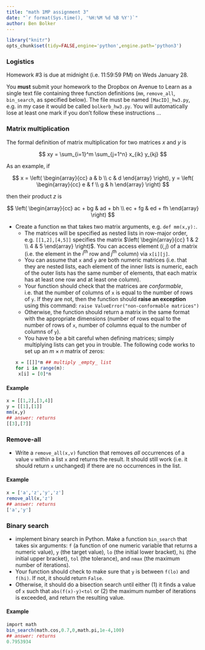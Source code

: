 ```yaml
---
title: "math 1MP assignment 3"
date: "`r format(Sys.time(), '%H:%M %d %B %Y')`"
author: Ben Bolker
---
```


```r
library("knitr")
opts_chunk$set(tidy=FALSE,engine='python',engine.path='python3')
```

### Logistics

Homework #3 is due at midnight (i.e. 11:59:59 PM) on Weds January 28.

You **must** submit your homework to the Dropbox on Avenue to Learn as a single text file containing three function definitions (`mm`, `remove_all`, `bin_search`, as specified below).  The file must be named `[MacID]_hw3.py`, e.g. in my case it would be called `bolkerb_hw3.py`.  You will automatically lose at least one mark if you don't follow these instructions ...

### Matrix multiplication

The formal definition of matrix multiplication for two matrices $x$ and $y$ is

$$
xy = \sum_{i=1}^m \sum_{j=1^n} x_{ik} y_{kj}
$$

As an example, if 

$$
x = \left( \begin{array}{cc} a & b \\ c & d \end{array} \right), 
y = \left( \begin{array}{cc} e & f \\ g & h \end{array} \right)
$$

then their product $z$ is

$$
\left( \begin{array}{cc} ac + bg & ad + bh \\ ec + fg & ed + fh \end{array} \right)
$$

* Create a function `mm` that takes two matrix arguments, e.g. `def mm(x,y):`.
    * The matrices will be specified as nested lists in row-major order, e.g. `[[1,2],[4,5]]` specifies the matrix $\left( \begin{array}{cc} 1 & 2 \\ 4 & 5 \end{array} \right)$.  You can access element $(i,j)$ of a matrix (i.e. the element in the $i^\textrm{th}$ row and $j^\textrm{th}$ column) via `x[i][j]`.
	* You can assume that `x` and `y` are both numeric matrices (i.e. that they are nested lists, each element of the inner lists is numeric, each of the outer lists has the same number of elements, that each matrix has at least one row and at least one column).
	* Your function should check that the matrices are *conformable*, i.e. that the number of columns of `x` is equal to the number of rows of `y`.  If they are not, then the function should **raise an exception** using this command: `raise ValueError("non-conformable matrices")`
    * Otherwise, the function should return a matrix in the same format with the appropriate dimensions (number of rows equal to the number of rows of `x`, number of columns equal to the number of columns of `y`).
	* You have to be a bit careful when defining matrices; simply multiplying lists can get you in trouble.  The following code works to set up an $m \times n$ matrix of zeros:
```r
x = [[]]*m ## multiply _empty_ list
for i in range(m):
   x[i] = [0]*n
```

#### Example

```r
x = [[1,2],[3,4]]
y = [[1],[1]]
mm(x,y)
## answer: returns
[[3],[7]]
```



### Remove-all

* Write a `remove_all(x,v)` function that removes *all* occurrences of a value `v` within a list `x` and returns the result.  It should still work (i.e. it should return `x` unchanged) if there are no occurrences in the list.

#### Example

```r
x = ['a','z','y','z']
remove_all(x,'z')
## answer: returns
['a','y']
```

### Binary search

* implement binary search in Python.  Make a function `bin_search` that takes six arguments: `f` (a function of one numeric variable that returns a numeric value), `y` (the target value), `lo` (the initial lower bracket), `hi` (the initial upper bracket), `tol` (the tolerance), and `nmax` (the maximum number of iterations).
* Your function should check to make sure that `y` is between `f(lo)` and `f(hi)`.  If not, it should return `False`.
* Otherwise, it should do a bisection search until either (1) it finds a value of `x` such that `abs(f(x)-y)<tol` or (2) the maximum number of iterations is exceeded, and return the resulting value.

#### Example

```r
import math
bin_search(math.cos,0.7,0,math.pi,1e-4,100)
## answer: returns
0.7953934
```

